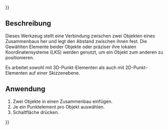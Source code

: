 {{UnfinishedDocu{{#translation:}}}}
<languages/>

{{Docnav/de
|
|[[Assembly3_ConstraintEqualAngle/de|Gleiche Winkel]]
|[[Assembly3_Workbench/de|Assembly3]]
|
|IconR=Assembly_ConstraintEqualAngle.svg
|IconC=Assembly3_workbench_icon.svg
}}

{{GuiCommand/de
|Name=Assembly3 ConstraintPointDistance
|Name/de=Assembly3 AbstandZweierPunkte
|Icon=Assembly_ConstraintPointDistance.svg
|Workbenches=[[Assembly3_Workbench/de|Assembly3]]
|SeeAlso=[[Assembly3_ConstraintPointsDistance/de|Points distance]]
}}

<span id="Description"></span>
== Beschreibung ==

Dieses Werkzeug stellt eine Verbindung zwischen zwei Objekten eines Zusammenbaus her und legt den Abstand zwischen ihnen fest. Die Gewählten Elemente beider Objekte oder präziser ihre lokalen Koordinatensysteme (LKS) werden genutzt, um ein Objekt zum anderen zu positionieren.

Es arbeitet sowohl mit 3D-Punkt-Elementen als auch mit 2D-Punkt-Elementen auf einer Skizzenebene.


<span id="Usage"></span>
== Anwendung == 

# Zwei Objekte in einen Zusammenbau einfügen.
# Je ein Punktelement pro Objekt auswählen.
# Schaltfläche{{Button|[[Image:Assembly_ConstraintPointDistance.svg|16px]] [[Assembly3_ConstraintPointDistance/de|Abstand zweier Punkte]]}} drücken.

   
{{Docnav/de
|
|[[Assembly3_ConstraintEqualAngle/de|Gleiche Winkel]]
|[[Assembly3_Workbench/de|Assembly3]]
|
|IconR=Assembly_ConstraintEqualAngle.svg
|IconC=Assembly3_workbench_icon.svg
}}

{{Userdocnavi{{#translation:}}}}